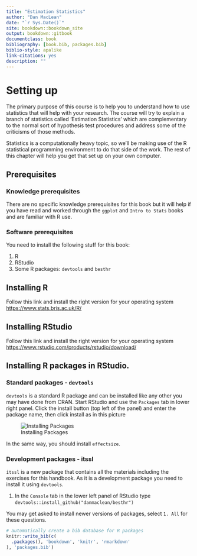 ```yaml
--- 
title: "Estimation Statistics"
author: "Dan MacLean"
date: "`r Sys.Date()`"
site: bookdown::bookdown_site
output: bookdown::gitbook
documentclass: book
bibliography: [book.bib, packages.bib]
biblio-style: apalike
link-citations: yes
description: ""
---
```


# Setting up

The primary purpose of this course is to help you to understand how to use statistics that will help with your research. The course will try to explain a branch of statistics called 'Estimation Statistics' which are complementary to the normal sort of hypothesis test procedures and address some of the criticisms of those methods.

Statistics is a computationally heavy topic, so we'll be making use of the R statistical programming environment to do that side of the work. The rest of this chapter will help you get that set up on your own computer.

## Prerequisites

### Knowledge prerequisites

There are no specific knowledge prerequisites for this book but it will help if you have read and worked through the `ggplot` and `Intro to Stats` books and are familiar with R use.


### Software prerequisites

You need to install the following stuff for this book: 

 1. R
 2. RStudio
 3. Some R packages: `devtools` and `besthr`
 

## Installing R

Follow this link and install the right version for your operating system [https://www.stats.bris.ac.uk/R/](https://www.stats.bris.ac.uk/R/)

## Installing RStudio

Follow this link and install the right version for your operating system [https://www.rstudio.com/products/rstudio/download/](https://www.rstudio.com/products/rstudio/download/)

## Installing R packages in RStudio.
### Standard packages - `devtools`

`devtools` is a standard R package and can be installed like any other you may have done from CRAN. Start RStudio and use the `Packages` tab in lower right panel. Click the install button (top left of the panel) and enter the package name, then click install as in this picture

![Installing Packages](fig/package_install.png)

In the same way, you should install `effectsize`.

### Development packages - itssl

`itssl` is a new package that contains all the materials including the exercises for this handbook. As it is a development package you need to install it using `devtools`.

  1. In the `Console` tab in the lower left panel of RStudio type `devtools::install_github("danmaclean/besthr")`
  
You may get asked to install newer versions of packages, select `1. All` for these questions.


```r
# automatically create a bib database for R packages
knitr::write_bib(c(
  .packages(), 'bookdown', 'knitr', 'rmarkdown'
), 'packages.bib')
```